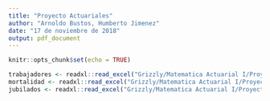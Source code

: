 ---
title: "Proyecto Actuariales"
author: "Arnoldo Bustos, Humberto Jimenez"
date: "17 de noviembre de 2018"
output: pdf_document
---

```{r setup, include=FALSE}
knitr::opts_chunk$set(echo = TRUE)
```
```{r}
trabajadores <- readxl::read_excel("Grizzly/Matematica Actuarial I/Proyecto/Datos_Proyecto_v2.xlsx", sheet = "Trabajadores")
mortalidad <- readxl::read_excel("Grizzly/Matematica Actuarial I/Proyecto/Datos_Proyecto_v2.xlsx", sheet = "Mortalidad")
jubilados <- readxl::read_excel("Grizzly/Matematica Actuarial I/Proyecto/Datos_Proyecto_v2.xlsx", sheet = "Jubilados")
```

